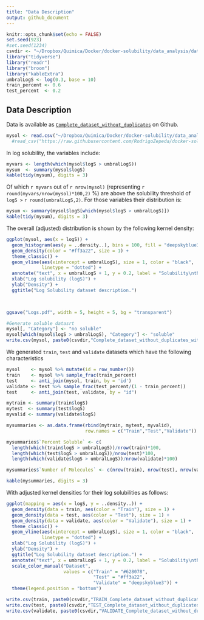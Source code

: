 ```yaml
---
title: "Data Description"
output: github_document
---
```


```r
knitr::opts_chunk$set(echo = FALSE)
set.seed(923)
#set.seed(1234)
csvdir <- "~/Dropbox/Quimica/Docker/docker-solubility/data_analysis/data/edited/"
library("tidyverse")
library("readr")
library("broom")
library("kableExtra")
umbralLogS <- log(0.3, base = 10)
train_percent <- 0.6
test_percent  <- 0.2 
```

## Data Description

Data is available as [`Complete_dataset_without_duplicates`](https://raw.githubusercontent.com/RodrigoZepeda/docker-solubility/master/data_analysis/data/edited/Complete_dataset_without_duplicates.csv) on Github. 

```r
mysol <- read.csv("~/Dropbox/Quimica/Docker/docker-solubility/data_analysis/data/edited/Complete_dataset_without_duplicates.csv")
  #read_csv("https://raw.githubusercontent.com/RodrigoZepeda/docker-solubility/master/data_analysis/data/edited/Complete_dataset_without_duplicates.csv", col_names = TRUE)
```

In log solubility, the variables include:
```r
myvars <- length(which(mysol$logS > umbralLogS)) 
mysum  <- summary(mysol$logS)
kable(tidy(mysum), digits = 3)  
```

Of which `r myvars` out of `r nrow(mysol)` (representing `r round(myvars/nrow(mysol)*100,2)` %) are above the solubility threshold of `logS >` `r round(umbralLogS,2)`. For those variables their distribution is:

```r
mysum <- summary(mysol$logS[which(mysol$logS > umbralLogS)])
kable(tidy(mysum), digits = 3)  
```

The overall (adjusted) distribution is shown by the following kernel density:
```r
ggplot(mysol, aes(x = logS)) + 
  geom_histogram(aes(y = ..density..), bins = 100, fill = "deepskyblue3") +
  geom_density(color = "#ff3a22", size = 1) + 
  theme_classic() +
  geom_vline(aes(xintercept = umbralLogS), size = 1, color = "black",
             linetype = "dotted") +
  annotate("text", x = umbralLogS + 1, y = 0.2, label = "Solubility\nthreshold", color = "black") + 
  xlab("Log solubility (logS)") +
  ylab("Density") + 
  ggtitle("Log Solubility dataset description.") 

  

```

```r
ggsave("Logs.pdf", width = 5, height = 5, bg = "transparent")
```

```r
#Generate soluble datasrt
mysol[, "Category"] <- "no soluble"
mysol[which(mysol$logS > umbralLogS), "Category"] <- "soluble"
write.csv(mysol, paste0(csvdir,"Complete_dataset_without_duplicates_with_categories.csv"), row.names = FALSE)
```

We generated `train`, `test` and `validate` datasets which have the following characteristics

```r
mysol    <- mysol %>% mutate(id = row_number())
train    <- mysol %>% sample_frac(train_percent)
test     <- anti_join(mysol, train, by = 'id')
validate <- test %>% sample_frac(test_percent/(1 - train_percent))
test     <- anti_join(test, validate, by = "id")

mytrain <- summary(train$logS)
mytest  <- summary(test$logS)
myvalid <- summary(validate$logS)

mysummaries <- as.data.frame(rbind(mytrain, mytest, myvalid),
                             row.names = c("Train","Test","Validate"))

mysummaries$`Percent Soluble` <- c(
  length(which(train$logS > umbralLogS))/nrow(train)*100,
  length(which(test$logS > umbralLogS))/nrow(test)*100,
  length(which(validate$logS > umbralLogS))/nrow(validate)*100)

mysummaries$`Number of Molecules` <- c(nrow(train), nrow(test), nrow(validate))

kable(mysummaries, digits = 3)

```

With adjusted kernel densities for their log solubilities as follows:
```r
ggplot(mapping = aes(x = logS, y = ..density..)) + 
  geom_density(data = train, aes(color = "Train"), size = 1) + 
  geom_density(data = test, aes(color = "Test"), size = 1) + 
  geom_density(data = validate, aes(color = "Validate"), size = 1) + 
  theme_classic() +
  geom_vline(aes(xintercept = umbralLogS), size = 1, color = "black",
             linetype = "dotted") +
  xlab("Log Solubility (logS)") +
  ylab("Density") + 
  ggtitle("Log Solubility dataset description.") +
  annotate("text", x = umbralLogS + 1, y = 0.2, label = "Solubility\nthreshold", color = "black") + 
  scale_color_manual("Dataset", 
                     values = c("Train" = "#628078", 
                                "Test" = "#ff3a22",
                                "Validate" = "deepskyblue3")) +
  theme(legend.position = "bottom")
```

```r
write.csv(train, paste0(csvdir,"TRAIN_Complete_dataset_without_duplicates_with_categories.csv"), row.names = FALSE)
write.csv(test, paste0(csvdir,"TEST_Complete_dataset_without_duplicates_with_categories.csv"), row.names = FALSE)
write.csv(validate, paste0(csvdir,"VALIDATE_Complete_dataset_without_duplicates_with_categories.csv"), row.names = FALSE)
```
